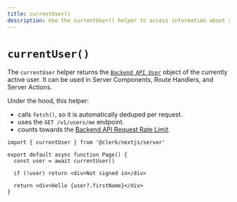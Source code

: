 ```yaml
---
title: currentUser()
description: Use the currentUser() helper to access information about your user inside of your Server Components, Route Handlers, and Server Actions.
---
```


# `currentUser()`

The `currentUser` helper returns the [`Backend API User`](https://clerk.com/docs/reference/backend-api/tag/Users#operation/GetUser) object of the currently active user. It can be used in Server Components, Route Handlers, and Server Actions.

Under the hood, this helper:

- calls `fetch()`, so it is automatically deduped per request.
- uses the `GET /v1/users/me` endpoint.
- counts towards the [Backend API Request Rate Limit](/docs/backend-requests/resources/rate-limits#rate-limits).

```tsx {{ filename: 'app/page.tsx' }}
import { currentUser } from '@clerk/nextjs/server'

export default async function Page() {
  const user = await currentUser()

  if (!user) return <div>Not signed in</div>

  return <div>Hello {user?.firstName}</div>
}
```
